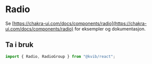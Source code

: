 
<Meta title="Komponenter/Radio" />

# Radio

Se [https://chakra-ui.com/docs/components/radio](https://chakra-ui.com/docs/components/radio) for eksempler og dokumentasjon.

## Ta i bruk

```jsx
import { Radio, RadioGroup } from "@kvib/react";
```
